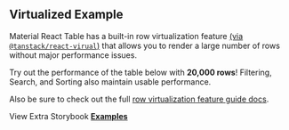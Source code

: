 
<Head>
  <title>Material React Table Docs - Virtualized Example</title>
  <meta
    name="description"
    content="An example of a Material React Table with virtualization enabled to achieve higher performance when rendering large data sets"
  />
</Head>

## Virtualized Example

Material React Table has a built-in row virtualization feature [(via `@tanstack/react-virual`)](https://tanstack.com/virtual/v3) that allows you to render a large number of rows without major performance issues.

Try out the performance of the table below with **20,000 rows**! Filtering, Search, and Sorting also maintain usable performance.

Also be sure to check out the full [row virtualization feature guide docs](/docs/guides/row-virtualization).

<Example />

View Extra Storybook **[Examples](https://www.material-react-table.dev/?path=/story/features-virtualization--enable-row-virtualization)**
